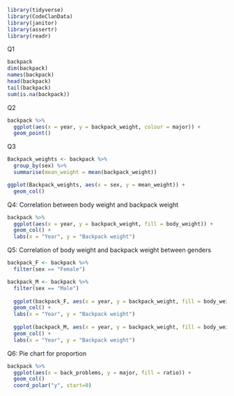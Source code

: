 ```r
library(tidyverse)
library(CodeClanData)
library(janitor)
library(assertr)
library(readr)
```
Q1
```r
backpack
dim(backpack)
names(backpack)
head(backpack)
tail(backpack)
sum(is.na(backpack))
```
Q2
```r
backpack %>% 
  ggplot(aes(x = year, y = backpack_weight, colour = major)) +
  geom_point()
```
Q3
```r
Backpack_weights <- backpack %>% 
  group_by(sex) %>% 
  summarise(mean_weight = mean(backpack_weight))

ggplot(Backpack_weights, aes(x = sex, y = mean_weight)) +
  geom_col()
```

Q4: Correlation between body weight and backpack weight
```r
backpack %>% 
  ggplot(aes(x = year, y = backpack_weight, fill = body_weight)) +
  geom_col() +
  labs(x = "Year", y = "Backpack weight")
```
Q5: Correlation of body weight and backpack weight between genders
```r
backpack_F <- backpack %>% 
  filter(sex == "Female")

backpack_M <- backpack %>% 
  filter(sex == "Male")
 
  ggplot(backpack_F, aes(x = year, y = backpack_weight, fill = body_weight)) +
  geom_col() +
  labs(x = "Year", y = "Backpack weight")
  
  ggplot(backpack_M, aes(x = year, y = backpack_weight, fill = body_weight)) +
  geom_col() +
  labs(x = "Year", y = "Backpack weight")
```
Q6: Pie chart for proportion
```r
backpack %>% 
  ggplot(aes(x = back_problems, y = major, fill = ratio)) +
  geom_col()
  coord_polar("y", start=0)

```

